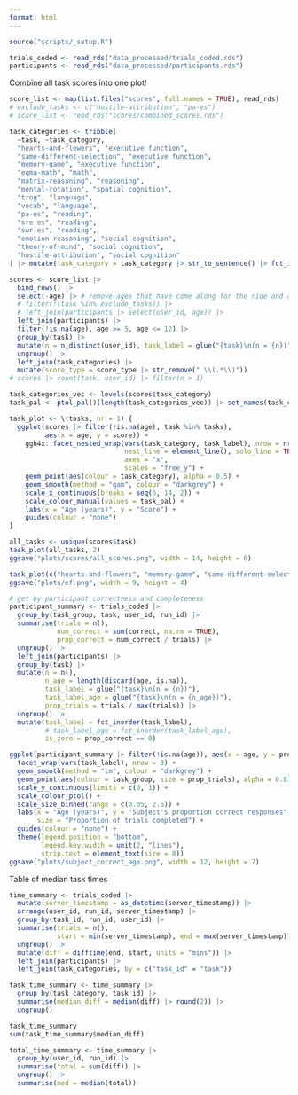```yaml
---
format: html
---
```

  
```r
source("scripts/_setup.R")

trials_coded <- read_rds("data_processed/trials_coded.rds")
participants <- read_rds("data_processed/participants.rds")
```

Combine all task scores into one plot!

```r
score_list <- map(list.files("scores", full.names = TRUE), read_rds)
# exclude_tasks <- c("hostile-attribution", "pa-es")
# score_list <- read_rds("scores/combined_scores.rds")

task_categories <- tribble(
  ~task, ~task_category,
  "hearts-and-flowers", "executive function",
  "same-different-selection", "executive function",
  "memory-game", "executive function",
  "egma-math", "math",
  "matrix-reasoning", "reasoning",
  "mental-rotation", "spatial cognition",
  "trog", "language",
  "vocab", "language",
  "pa-es", "reading",
  "sre-es", "reading",
  "swr-es", "reading",
  "emotion-reasoning", "social cognition",
  "theory-of-mind", "social cognition",
  "hostile-attribution", "social cognition"
) |> mutate(task_category = task_category |> str_to_sentence() |> fct_inorder())

scores <- score_list |>
  bind_rows() |>
  select(-age) |> # remove ages that have come along for the ride and are not directly computed in participants
  # filter(!(task %in% exclude_tasks)) |>
  # left_join(participants |> select(user_id, age)) |>
  left_join(participants) |>
  filter(!is.na(age), age >= 5, age <= 12) |>
  group_by(task) |>
  mutate(n = n_distinct(user_id), task_label = glue("{task}\n(n = {n})")) |>
  ungroup() |>
  left_join(task_categories) |>
  mutate(score_type = score_type |> str_remove(" \\(.*\\)"))
# scores |> count(task, user_id) |> filter(n > 1)

task_categories_vec <- levels(scores$task_category)
task_pal <- ptol_pal()(length(task_categories_vec)) |> set_names(task_categories_vec)
```

```r
task_plot <- \(tasks, nr = 1) {
  ggplot(scores |> filter(!is.na(age), task %in% tasks),
         aes(x = age, y = score)) +
    ggh4x::facet_nested_wrap(vars(task_category, task_label), nrow = nr,
                             nest_line = element_line(), solo_line = TRUE,
                             axes = "x",
                             scales = "free_y") +
    geom_point(aes(colour = task_category), alpha = 0.5) +
    geom_smooth(method = "gam", colour = "darkgrey") +
    scale_x_continuous(breaks = seq(6, 14, 2)) +
    scale_colour_manual(values = task_pal) +
    labs(x = "Age (years)", y = "Score") +
    guides(colour = "none")
}

all_tasks <- unique(scores$task)
task_plot(all_tasks, 2)
ggsave("plots/scores/all_scores.png", width = 14, height = 6)

task_plot(c("hearts-and-flowers", "memory-game", "same-different-selection"))
ggsave("plots/ef.png", width = 9, height = 4)
```

```r
# get by-participant correctness and completeness
participant_summary <- trials_coded |>
  group_by(task_group, task, user_id, run_id) |>
  summarise(trials = n(),
            num_correct = sum(correct, na.rm = TRUE),
            prop_correct = num_correct / trials) |>
  ungroup() |>
  left_join(participants) |>
  group_by(task) |>
  mutate(n = n(),
         n_age = length(discard(age, is.na)),
         task_label = glue("{task}\n(n = {n})"),
         task_label_age = glue("{task}\n(n = {n_age})"),
         prop_trials = trials / max(trials)) |>
  ungroup() |>
  mutate(task_label = fct_inorder(task_label),
         # task_label_age = fct_inorder(task_label_age),
         is_zero = prop_correct == 0)
```

```r
ggplot(participant_summary |> filter(!is.na(age)), aes(x = age, y = prop_correct)) +
  facet_wrap(vars(task_label), nrow = 3) + 
  geom_smooth(method = "lm", colour = "darkgrey") +
  geom_point(aes(colour = task_group, size = prop_trials), alpha = 0.8) +
  scale_y_continuous(limits = c(0, 1)) +
  scale_colour_ptol() +
  scale_size_binned(range = c(0.05, 2.5)) +
  labs(x = "Age (years)", y = "Subject's proportion correct responses",
       size = "Proportion of trials completed") +
  guides(colour = "none") +
  theme(legend.position = "bottom",
        legend.key.width = unit(2, "lines"),
        strip.text = element_text(size = 8))
ggsave("plots/subject_correct_age.png", width = 12, height = 7)
```

Table of median task times

```r
time_summary <- trials_coded |>
  mutate(server_timestamp = as_datetime(server_timestamp)) |>
  arrange(user_id, run_id, server_timestamp) |>
  group_by(task_id, run_id, user_id) |>
  summarise(trials = n(),
            start = min(server_timestamp), end = max(server_timestamp)) |>
  ungroup() |>
  mutate(diff = difftime(end, start, units = "mins")) |>
  left_join(participants) |>
  left_join(task_categories, by = c("task_id" = "task"))

task_time_summary <- time_summary |>
  group_by(task_category, task_id) |>
  summarise(median_diff = median(diff) |> round(2)) |>
  ungroup()

task_time_summary
sum(task_time_summary$median_diff)

total_time_summary <- time_summary |>
  group_by(user_id, run_id) |>
  summarise(total = sum(diff)) |>
  ungroup() |>
  summarise(med = median(total))
```
